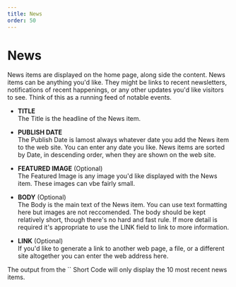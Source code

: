 ```yaml
---
title: News
order: 50
---
```

# News

News items are displayed on the home page, along side the content. News items can be anything you'd like. They might be links to recent newsletters, notifications of recent happenings, or any other updates you'd like visitors to see. Think of this as a running feed of notable events.

* **TITLE**\
    The Title is the headline of the News item. 

* **PUBLISH DATE**\
    The Publish Date is lamost always whatever date you add the News item to the web site. You can enter any date you like. News items are sorted by Date, in descending order, when they are shown on the web site.

* **FEATURED IMAGE** (Optional)\
    The Featured Image is any image you'd like displayed with the News item. These images can vbe fairly small.

* **BODY** (Optional)\
    The Body is the main text of the News item. You can use text formatting here but images are not reccomended. The body should be kept relatively short, though there's no hard and fast rule. If more detail is required it's appropriate to use the LINK field to link to more information.

* **LINK** (Optional)\
    If you'd like to generate a link to another web page, a file, or a different site altogether you can enter the web address here.

<Aside>
    The output from the `<News />` Short Code will only display the 10 most recent news items.
</Aside>